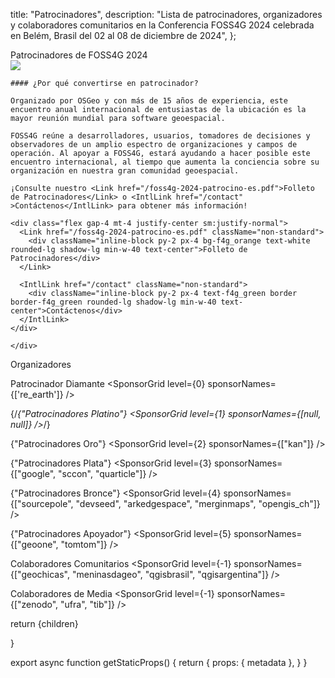 
  title: "Patrocinadores",
  description: "Lista de patrocinadores, organizadores y colaboradores comunitarios en la Conferencia FOSS4G 2024 celebrada en Belém, Brasil del 02 al 08 de diciembre de 2024",
};


<Heading bubble color="orange">
  Patrocinadores de FOSS4G 2024
</Heading>

<div className="grid space-y-4 mt-4">
  <div className="grid md:grid-cols-2 gap-4">  
    <div>
      <Image placeholder="blur" src={Foss4g2022OpeningSession} className="rounded-lg" />
    </div>
    <div className="">

    #### ¿Por qué convertirse en patrocinador?

    Organizado por OSGeo y con más de 15 años de experiencia, este encuentro anual internacional de entusiastas de la ubicación es la mayor reunión mundial para software geoespacial.

    FOSS4G reúne a desarrolladores, usuarios, tomadores de decisiones y observadores de un amplio espectro de organizaciones y campos de operación. Al apoyar a FOSS4G, estará ayudando a hacer posible este encuentro internacional, al tiempo que aumenta la conciencia sobre su organización en nuestra gran comunidad geoespacial.

    ¡Consulte nuestro <Link href="/foss4g-2024-patrocino-es.pdf">Folleto de Patrocinadores</Link> o <IntlLink href="/contact" >Contáctenos</IntlLink> para obtener más información!

    <div class="flex gap-4 mt-4 justify-center sm:justify-normal">
      <Link href="/foss4g-2024-patrocino-es.pdf" className="non-standard">
        <div className="inline-block py-2 px-4 bg-f4g_orange text-white rounded-lg shadow-lg min-w-40 text-center">Folleto de Patrocinadores</div>
      </Link>

      <IntlLink href="/contact" className="non-standard">
        <div className="inline-block py-2 px-4 text-f4g_green border border-f4g_green rounded-lg shadow-lg min-w-40 text-center">Contáctenos</div>
      </IntlLink>
    </div>

    </div>

  </div>
</div>


<div className="border border-f4g_orange max-w-[800px] mx-auto my-8">
  <div className="bg-f4g_orange font-ubuntu text-white text-xl text-center py-1">
    Organizadores
  </div>
  
  <div className="my-4">
    <SponsorGrid level={-1} sponsorNames={["osgeo", "osgeobrasil", "geolibres", "ifpa"]} />
  </div>
</div>


<ArrowHeading size={0}>Patrocinador Diamante</ArrowHeading>
<SponsorGrid level={0} sponsorNames={['re_earth']} />

{/*<ArrowHeading size={1}>{"Patrocinadores Platino"}</ArrowHeading>
<SponsorGrid level={1} sponsorNames={[null, null]} />*/}

<ArrowHeading size={2}>{"Patrocinadores Oro"}</ArrowHeading>
<SponsorGrid level={2} sponsorNames={["kan"]} />

<ArrowHeading size={2}>{"Patrocinadores Plata"}</ArrowHeading>
<SponsorGrid level={3} sponsorNames={["google", "sccon", "quarticle"]} />

<ArrowHeading size={2}>{"Patrocinadores Bronce"}</ArrowHeading>
<SponsorGrid level={4} sponsorNames={["sourcepole", "devseed", "arkedgespace", "merginmaps", "opengis_ch"]} />

<ArrowHeading size={2}>{"Patrocinadores Apoyador"}</ArrowHeading>
<SponsorGrid level={5} sponsorNames={["geoone", "tomtom"]} />

<ArrowHeading size={2} color="orange">Colaboradores Comunitarios</ArrowHeading>
<SponsorGrid level={-1} sponsorNames={["geochicas", "meninasdageo", "qgisbrasil", "qgisargentina"]} />

<ArrowHeading size={2} color="orange">Colaboradores de Media</ArrowHeading>
<SponsorGrid level={-1} sponsorNames={["zenodo", "ufra", "tib"]} />

  return <MdxLayout metadata={metadata}>{children}</MdxLayout>

}

export async function getStaticProps() {
  return {
    props: {
      metadata
    },
  }
}
